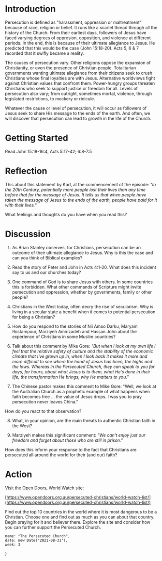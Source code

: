 # Introduction

Persecution is defined as "harassment, oppression or maltreatment" because of race, religion or belief. It runs like a scarlet thread through all the history of the Church. From their earliest days, followers of Jesus have faced varying degrees of oppresion, opposition, and violence at different periods. In the end, this is because of their ultimate allegiance to Jesus. He predicted that this would be the case (John 15:18-20). Acts 5, 6 & 7 recorded that it swifly became a reality.

The causes of persecution vary. Other religions oppose the expansion of Christianity, or even the presence of Christian people. Totalitarian governments wanting ultimate allegiance from their citizens seek to crush Christians whose final loyalties are with Jesus. Alternative worldviews fight against Christian values that confront them. Power-hungry groups threaten Christians who seek to support justice or freedom for all. Levels of persecution also vary; from outright, sometimes mortal, violence, through legislated restrictions, to mockery or ridicule.

Whatever the cause or level of persecution, it will occur as followers of Jesus seek to share His message to the ends of the earth. And often, we will discover that persecution can lead to growth in the life of the Church.
# Getting Started

Read John 15:18-16:4, Acts 5:17-42; 6:8-7:5

# Reflection

This about this statement by Karl, at the commencement of the episode: *"In the 20th Century, potentially more people lost their lives than any time before that for the message of Jesus. It tells us that when people have taken the message of Jesus to the ends of the earth, people have paid for it with their lives."*

What feelings and thoughts do you have when you read this?
# Discussion

1. As Brian Stanley observes, for Christians, persecution can be an outcome of their ultimate allegiance to Jesus. Why is this the case and can you think of Biblical examples?

2. Read the story of Peter and John in Acts 4:1-20. What does this incident say to us and our churches today?

3. One command of God is to share Jesus with others. In some countries this is forbidden. What other commands of Scripture might invite persecution and oppression, whether by governments, family or other people?

4. Christians in the West today, often decry the rise of secularism. Why is living in a secular state a benefit when it comes to potential persecution for being a Christian?

5. How do you respond to the stories of Nii Amoo Darku, Maryam Rostampour, Marziyeh Amirizadeh and Hassan John about the experience of Christians in some Muslim countries?

6. Talk about this comment by Mike Gore: *"But when I look at my own life I feel that the relative safety of culture and the stability of the economic climate that I've grown up in, when I look back it makes it more and more difficult to see where the hand of Jesus has been, the highs and the lows. Whereas in the Persecuted Church, they can speak to you for days, for hours, about what Jesus is to them, what He's done in their life, the transformation He brings, why He matters to you."*

7. The Chinese pastor makes this comment to Mike Gore: "Well, we look at the Australian Church as a prophetic example of what happens when faith becomes free ... the value of Jesus drops. I was you to pray persecution never leaves China."

How do you react to that observation?

8. What, in your opinion, are the main threats to authentic Christian faith in the West?

9. Marziyeh makes this significant comment: *"We can't enjoy just our freedom and forget about those who are still in prison."*

How does this inform your response to the fact that Christians are persecuted all around the world for their (and our) faith?

# Action

Visit the Open Doors, World Watch site:

[https://www.opendoors.org.au/persecuted-christians/world-watch-list/](https://www.opendoors.org.au/persecuted-christians/world-watch-list/)

Find out the top 10 countries in the world where it is most dangerous to be a Christian. Choose one and find out as much as you can about that country. Begin praying for it and believer there. Explore the site and consider how you can further support the Persecuted Church.

    name: "The Persecuted Church",
    date: new Date("2021-08-31"),
    week: 3
}
